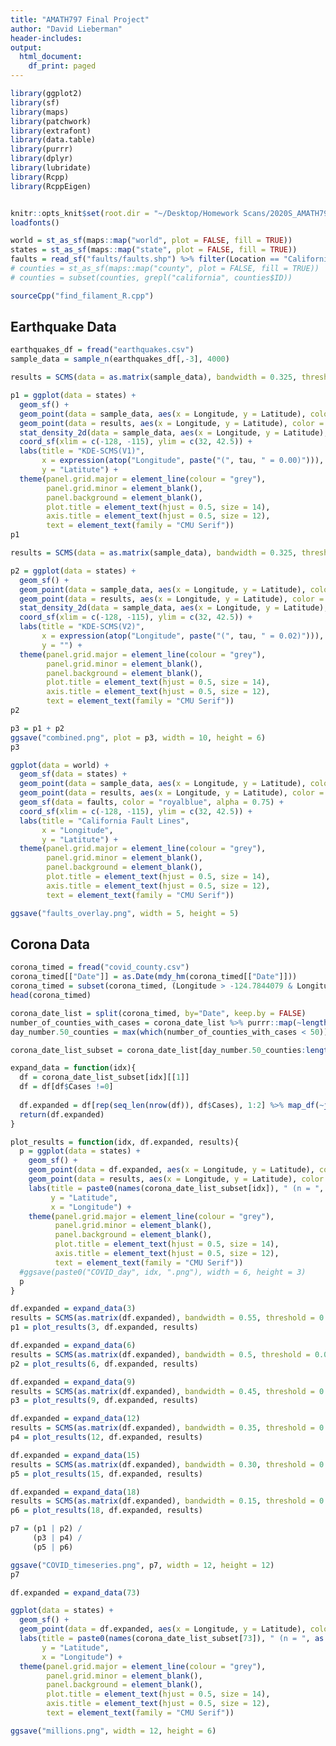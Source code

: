 ```yaml
---
title: "AMATH797 Final Project"
author: "David Lieberman"
header-includes:
output:
  html_document:
    df_print: paged
---
```


```r
library(ggplot2)
library(sf)
library(maps)
library(patchwork)
library(extrafont)
library(data.table)
library(purrr)
library(dplyr)
library(lubridate)
library(Rcpp)
library(RcppEigen)


knitr::opts_knit$set(root.dir = "~/Desktop/Homework Scans/2020S_AMATH797/Project")
loadfonts()
```

```r
world = st_as_sf(maps::map("world", plot = FALSE, fill = TRUE))
states = st_as_sf(maps::map("state", plot = FALSE, fill = TRUE))
faults = read_sf("faults/faults.shp") %>% filter(Location == "California" & linetype == "Well Constrained") %>% select(geometry)
# counties = st_as_sf(maps::map("county", plot = FALSE, fill = TRUE))
# counties = subset(counties, grepl("california", counties$ID))
```

```r
sourceCpp("find_filament_R.cpp")
```

## Earthquake Data
```r
earthquakes_df = fread("earthquakes.csv")
sample_data = sample_n(earthquakes_df[,-3], 4000)
```

```r
results = SCMS(data = as.matrix(sample_data), bandwidth = 0.325, threshold = 0.0, max_iterations = 10000, epsilon = 0.0001, print_iter = FALSE)
```

```r
p1 = ggplot(data = states) +
  geom_sf() +
  geom_point(data = sample_data, aes(x = Longitude, y = Latitude), color = "black") + 
  geom_point(data = results, aes(x = Longitude, y = Latitude), color = "red") +
  stat_density_2d(data = sample_data, aes(x = Longitude, y = Latitude), alpha = 0.75, color = "springgreen3") +
  coord_sf(xlim = c(-128, -115), ylim = c(32, 42.5)) +
  labs(title = "KDE-SCMS(V1)",
       x = expression(atop("Longitude", paste("(", tau, " = 0.00)"))),
       y = "Latitute") +
  theme(panel.grid.major = element_line(colour = "grey"),
        panel.grid.minor = element_blank(),
        panel.background = element_blank(),
        plot.title = element_text(hjust = 0.5, size = 14),
        axis.title = element_text(hjust = 0.5, size = 12),
        text = element_text(family = "CMU Serif"))
p1
```

```r
results = SCMS(data = as.matrix(sample_data), bandwidth = 0.325, threshold = 0.02, max_iterations = 10000, epsilon = 0.0001, print_iter = FALSE)
```

```r
p2 = ggplot(data = states) +
  geom_sf() +
  geom_point(data = sample_data, aes(x = Longitude, y = Latitude), color = "black") + 
  geom_point(data = results, aes(x = Longitude, y = Latitude), color = "red") +
  stat_density_2d(data = sample_data, aes(x = Longitude, y = Latitude), alpha = 0.75, color = "springgreen3") +
  coord_sf(xlim = c(-128, -115), ylim = c(32, 42.5)) +
  labs(title = "KDE-SCMS(V2)",
       x = expression(atop("Longitude", paste("(", tau, " = 0.02)"))),
       y = "") +
  theme(panel.grid.major = element_line(colour = "grey"),
        panel.grid.minor = element_blank(),
        panel.background = element_blank(),
        plot.title = element_text(hjust = 0.5, size = 14),
        axis.title = element_text(hjust = 0.5, size = 12),
        text = element_text(family = "CMU Serif"))
p2
```

```r
p3 = p1 + p2
ggsave("combined.png", plot = p3, width = 10, height = 6)
p3
```

```r
ggplot(data = world) +
  geom_sf(data = states) +
  geom_point(data = sample_data, aes(x = Longitude, y = Latitude), color = "black") + 
  geom_point(data = results, aes(x = Longitude, y = Latitude), color = "red") +
  geom_sf(data = faults, color = "royalblue", alpha = 0.75) +
  coord_sf(xlim = c(-128, -115), ylim = c(32, 42.5)) +
  labs(title = "California Fault Lines",
       x = "Longitude",
       y = "Latitute") +
  theme(panel.grid.major = element_line(colour = "grey"),
        panel.grid.minor = element_blank(),
        panel.background = element_blank(),
        plot.title = element_text(hjust = 0.5, size = 14),
        axis.title = element_text(hjust = 0.5, size = 12),
        text = element_text(family = "CMU Serif"))

ggsave("faults_overlay.png", width = 5, height = 5)
```


## Corona Data
```r
corona_timed = fread("covid_county.csv")
corona_timed[["Date"]] = as.Date(mdy_hm(corona_timed[["Date"]]))
corona_timed = subset(corona_timed, (Longitude > -124.7844079 & Longitude < -66.9513812) & (Latitude < 49.3457868 & Latitude > 24.7433195))
head(corona_timed)
```

```r
corona_date_list = split(corona_timed, by="Date", keep.by = FALSE)
number_of_counties_with_cases = corona_date_list %>% purrr::map(~length(which(select(., Cases) != 0))) %>% unlist %>% unname
day_number.50_counties = max(which(number_of_counties_with_cases < 50))

corona_date_list_subset = corona_date_list[day_number.50_counties:length(corona_date_list)]
```

```r
expand_data = function(idx){
  df = corona_date_list_subset[idx][[1]]
  df = df[df$Cases !=0]
  
  df.expanded = df[rep(seq_len(nrow(df)), df$Cases), 1:2] %>% map_df(~jitter(., factor = 0.1))
  return(df.expanded)
}
```

```r
plot_results = function(idx, df.expanded, results){
  p = ggplot(data = states) +
    geom_sf() +
    geom_point(data = df.expanded, aes(x = Longitude, y = Latitude), color = "black") + 
    geom_point(data = results, aes(x = Longitude, y = Latitude), color = "red") +
    labs(title = paste0(names(corona_date_list_subset[idx]), " (n = ", as.character(nrow(df.expanded)), ")"),
         y = "Latitude",
         x = "Longitude") +
    theme(panel.grid.major = element_line(colour = "grey"),
          panel.grid.minor = element_blank(),
          panel.background = element_blank(),
          plot.title = element_text(hjust = 0.5, size = 14),
          axis.title = element_text(hjust = 0.5, size = 12),
          text = element_text(family = "CMU Serif"))
  #ggsave(paste0("COVID_day", idx, ".png"), width = 6, height = 3)
  p
}
```


```r
df.expanded = expand_data(3)
results = SCMS(as.matrix(df.expanded), bandwidth = 0.55, threshold = 0.025, max_iterations = 10000, epsilon = 0.001, print_iter = FALSE)
p1 = plot_results(3, df.expanded, results)
```

```r
df.expanded = expand_data(6)
results = SCMS(as.matrix(df.expanded), bandwidth = 0.5, threshold = 0.025, max_iterations = 10000, epsilon = 0.001, print_iter = FALSE)
p2 = plot_results(6, df.expanded, results)
```

```r
df.expanded = expand_data(9)
results = SCMS(as.matrix(df.expanded), bandwidth = 0.45, threshold = 0.025, max_iterations = 10000, epsilon = 0.001, print_iter = FALSE)
p3 = plot_results(9, df.expanded, results)
```

```r
df.expanded = expand_data(12)
results = SCMS(as.matrix(df.expanded), bandwidth = 0.35, threshold = 0.025, max_iterations = 10000, epsilon = 0.001, print_iter = FALSE)
p4 = plot_results(12, df.expanded, results)
```

```r
df.expanded = expand_data(15)
results = SCMS(as.matrix(df.expanded), bandwidth = 0.30, threshold = 0.015, max_iterations = 10000, epsilon = 0.001, print_iter = FALSE)
p5 = plot_results(15, df.expanded, results)
```

```r
df.expanded = expand_data(18)
results = SCMS(as.matrix(df.expanded), bandwidth = 0.15, threshold = 0.0125, max_iterations = 10000, epsilon = 0.001, print_iter = FALSE)
p6 = plot_results(18, df.expanded, results)
```

```r
p7 = (p1 | p2) /
     (p3 | p4) /
     (p5 | p6)

ggsave("COVID_timeseries.png", p7, width = 12, height = 12)
p7
```


```r
df.expanded = expand_data(73)

ggplot(data = states) +
  geom_sf() +
  geom_point(data = df.expanded, aes(x = Longitude, y = Latitude), color = "black") + 
  labs(title = paste0(names(corona_date_list_subset[73]), " (n = ", as.character(nrow(df.expanded)), ")"),
       y = "Latitude",
       x = "Longitude") +
  theme(panel.grid.major = element_line(colour = "grey"),
        panel.grid.minor = element_blank(),
        panel.background = element_blank(),
        plot.title = element_text(hjust = 0.5, size = 14),
        axis.title = element_text(hjust = 0.5, size = 12),
        text = element_text(family = "CMU Serif"))

ggsave("millions.png", width = 12, height = 6)
```
